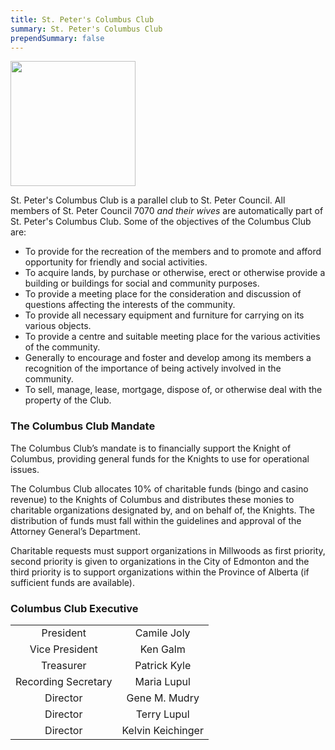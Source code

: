 ```yaml
---
title: St. Peter's Columbus Club
summary: St. Peter's Columbus Club
prependSummary: false
---
```


<Image
  src="/api/pictures/picture/Web/columbuscluborig.jpg"
  float="right"
  width="200px"
/>

St. Peter's Columbus Club is a parallel club to St. Peter Council. All members of St. Peter Council 7070 _and their wives_ are automatically part of St. Peter's Columbus Club. Some of the objectives of the Columbus Club are:

- To provide for the recreation of the members and to promote and afford opportunity for friendly and social activities.
- To acquire lands, by purchase or otherwise, erect or otherwise provide a building or buildings for social and community purposes.
- To provide a meeting place for the consideration and discussion of questions affecting the interests of the community.
- To provide all necessary equipment and furniture for carrying on its various objects.
- To provide a centre and suitable meeting place for the various activities of the community.
- Generally to encourage and foster and develop among its members a recognition of the importance of being actively involved in the community.
- To sell, manage, lease, mortgage, dispose of, or otherwise deal with the property of the Club.

### The Columbus Club Mandate

The Columbus Club’s mandate is to financially support the Knight of Columbus, providing general funds for the Knights to use for operational issues.

The Columbus Club allocates 10% of charitable funds (bingo and casino revenue) to the Knights of Columbus and distributes these monies to charitable organizations designated by, and on behalf of, the Knights. The distribution of funds must fall within the guidelines and approval of the Attorney General’s Department.

Charitable requests must support organizations in Millwoods as first priority, second priority is given to organizations in the City of Edmonton and the third priority is to support organizations within the Province of Alberta (if sufficient funds are available).

### Columbus Club Executive

|                     |                   |
| :-----------------: | :---------------: |
|      President      |    Camile Joly    |
|   Vice President    |     Ken Galm      |
|      Treasurer      |   Patrick Kyle    |
| Recording Secretary |    Maria Lupul    |
|      Director       |   Gene M. Mudry   |
|      Director       |    Terry Lupul    |
|      Director       | Kelvin Keichinger |
